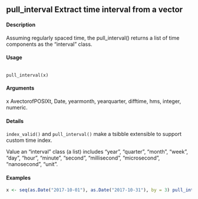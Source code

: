 ## pull_interval Extract time interval from a vector

#### Description 
Assuming regularly spaced time, the pull_interval() returns a list of time components as the "interval" class.

#### Usage
<pre><code>
pull_interval(x)
</code></pre>

#### Arguments 
x AvectorofPOSIXt, Date, yearmonth, yearquarter, difftime, hms, integer, numeric.

#### Details 
``index_valid()`` and ``pull_interval()`` make a tsibble extensible to support custom time index.

Value an "interval" class (a list) includes "year", "quarter", "month", "week", "day", "hour", "minute", "second", "millisecond", "microsecond", "nanosecond", "unit".

#### Examples
```r
x <- seq(as.Date("2017-10-01"), as.Date("2017-10-31"), by = 3) pull_interval(x)
```
